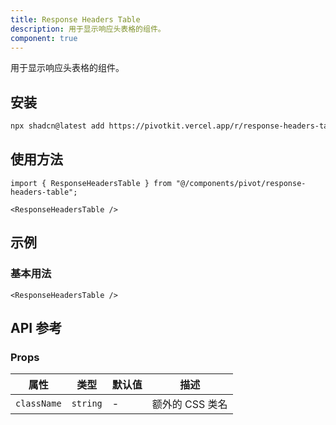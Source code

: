 ```yaml
---
title: Response Headers Table
description: 用于显示响应头表格的组件。
component: true
---
```


用于显示响应头表格的组件。

<ComponentPreview name="response-headers-table-demo" />

## 安装

```bash
npx shadcn@latest add https://pivotkit.vercel.app/r/response-headers-table.json
```

## 使用方法

```tsx
import { ResponseHeadersTable } from "@/components/pivot/response-headers-table";
```

```tsx
<ResponseHeadersTable />
```

## 示例

### 基本用法

```tsx
<ResponseHeadersTable />
```

## API 参考

### Props

| 属性        | 类型     | 默认值 | 描述            |
| ----------- | -------- | ------ | --------------- |
| `className` | `string` | -      | 额外的 CSS 类名 |
